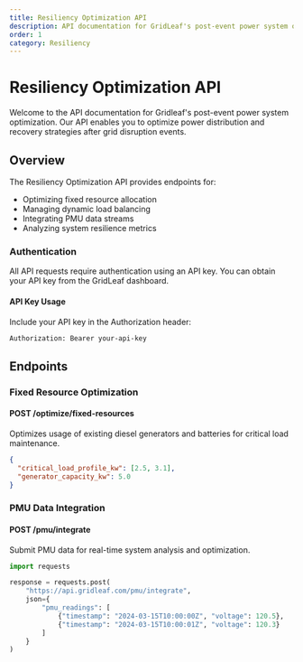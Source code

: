 ```yaml
---
title: Resiliency Optimization API
description: API documentation for GridLeaf's post-event power system optimization service, enabling utilities to optimize power distribution and recovery strategies after grid disruption events.
order: 1
category: Resiliency
---
```


# Resiliency Optimization API

Welcome to the API documentation for Gridleaf's post-event power system optimization. Our API enables you to optimize power distribution and recovery strategies after grid disruption events.

## Overview

The Resiliency Optimization API provides endpoints for:
- Optimizing fixed resource allocation
- Managing dynamic load balancing
- Integrating PMU data streams
- Analyzing system resilience metrics

### Authentication

All API requests require authentication using an API key. You can obtain your API key from the GridLeaf dashboard.

#### API Key Usage

Include your API key in the Authorization header:

```bash
Authorization: Bearer your-api-key
```

## Endpoints

### Fixed Resource Optimization

#### POST /optimize/fixed-resources

Optimizes usage of existing diesel generators and batteries for critical load maintenance.

```json
{
  "critical_load_profile_kw": [2.5, 3.1],
  "generator_capacity_kw": 5.0
}
```

### PMU Data Integration

#### POST /pmu/integrate

Submit PMU data for real-time system analysis and optimization.

```python
import requests

response = requests.post(
    "https://api.gridleaf.com/pmu/integrate",
    json={
        "pmu_readings": [
            {"timestamp": "2024-03-15T10:00:00Z", "voltage": 120.5},
            {"timestamp": "2024-03-15T10:00:01Z", "voltage": 120.3}
        ]
    }
)
```


